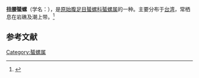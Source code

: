 {{Speciesbox
| name = 扭腰蜑螺
| image = 
| image_width = 
| genus = Nerita
| species = helicinoides
| authority = Reeve, 1855
}}
'''扭腰蜑螺'''（学名：''{{lang|la|Nerita helicinoides}}''），是[[原始腹足目|原始腹足目]][[蜑螺科|蜑螺科]][[蜑螺属|蜑螺属]]的一种。主要分布于[[台湾|台湾]]，常栖息在岩礁及潮上带。<ref>{{cite web|url=http://shell.sinica.edu.tw/chinese/shellbase_detail.php?science_no=192|title=国际贝库：扭腰蜑螺|publisher=台湾贝类资料库|accessdate=2009-08-11|archive-date=2016-03-04|archive-url=https://web.archive.org/web/20160304111310/http://shell.sinica.edu.tw/chinese/shellbase_detail.php?science_no=192|dead-url=no}}</ref>

== 参考文献 ==
{{reflist|2}}
{{Taxonbar|from=Q15233735}}

[[Category:蜑螺属|Category:蜑螺属]]